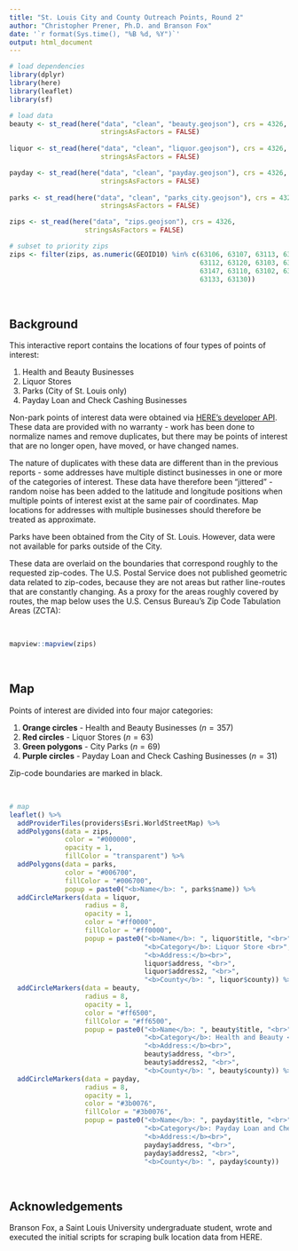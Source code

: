 ```yaml
---
title: "St. Louis City and County Outreach Points, Round 2"
author: "Christopher Prener, Ph.D. and Branson Fox"
date: '`r format(Sys.time(), "%B %d, %Y")`'
output: html_document
---
```


```r
# load dependencies
library(dplyr)
library(here)
library(leaflet)
library(sf)

# load data
beauty <- st_read(here("data", "clean", "beauty.geojson"), crs = 4326,
                       stringsAsFactors = FALSE)
                       
liquor <- st_read(here("data", "clean", "liquor.geojson"), crs = 4326,
                       stringsAsFactors = FALSE)

payday <- st_read(here("data", "clean", "payday.geojson"), crs = 4326,
                       stringsAsFactors = FALSE)
                       
parks <- st_read(here("data", "clean", "parks_city.geojson"), crs = 4326, 
                       stringsAsFactors = FALSE)

zips <- st_read(here("data", "zips.geojson"), crs = 4326,
                   stringsAsFactors = FALSE)

# subset to priority zips
zips <- filter(zips, as.numeric(GEOID10) %in% c(63106, 63107, 63113, 63115, 63136, 
                                                63112, 63120, 63103, 63108, 
                                                63147, 63110, 63102, 63101, 
                                                63133, 63130))
```

<br>

## Background
This interactive report contains the locations of four types of points of interest:

  1. Health and Beauty Businesses
  2. Liquor Stores
  3. Parks (City of St. Louis only)
  4. Payday Loan and Check Cashing Businesses
  
Non-park points of interest data were obtained via [HERE's developer API](https://www.here.com). These data are provided with no warranty - work has been done to normalize names and remove duplicates, but there may be points of interest that are no longer open, have moved, or have changed names. 

The nature of duplicates with these data are different than in the previous reports - some addresses have multiple distinct businesses in one or more of the categories of interest. These data have therefore been "jittered" - random noise has been added to the latitude and longitude positions when multiple points of interest exist at the same pair of coordinates. Map locations for addresses with multiple businesses should therefore be treated as approximate.

Parks have been obtained from the City of St. Louis. However, data were not available for parks outside of the City.

These data are overlaid on the boundaries that correspond roughly to the requested zip-codes. The U.S. Postal Service does not published geometric data related to zip-codes, because they are not areas but rather line-routes that are constantly changing. As a proxy for the areas roughly covered by routes, the map below uses the U.S. Census Bureau's Zip Code Tabulation Areas (ZCTA):

<br>

```r
mapview::mapview(zips)
```

<br>

## Map
Points of interest are divided into four major categories:

1. **Orange circles** - Health and Beauty Businesses ($n = 357$)
2. **Red circles** - Liquor Stores ($n = 63$)
4. **Green polygons** - City Parks ($n = 69$)
4. **Purple circles** - Payday Loan and Check Cashing Businesses ($n = 31$)

Zip-code boundaries are marked in black.

<br>

```r
# map 
leaflet() %>%
  addProviderTiles(providers$Esri.WorldStreetMap) %>%
  addPolygons(data = zips,
              color = "#000000",
              opacity = 1,
              fillColor = "transparent") %>%
  addPolygons(data = parks,
              color = "#006700",
              fillColor = "#006700",
              popup = paste0("<b>Name</b>: ", parks$name)) %>%
  addCircleMarkers(data = liquor, 
                   radius = 8,
                   opacity = 1,
                   color = "#ff0000",
                   fillColor = "#ff0000",
                   popup = paste0("<b>Name</b>: ", liquor$title, "<br>",
                                  "<b>Category</b>: Liquor Store <br>",
                                  "<b>Address:</b><br>",
                                  liquor$address, "<br>",
                                  liquor$address2, "<br>",
                                  "<b>County</b>: ", liquor$county)) %>%
  addCircleMarkers(data = beauty, 
                   radius = 8,
                   opacity = 1,
                   color = "#ff6500",
                   fillColor = "#ff6500",
                   popup = paste0("<b>Name</b>: ", beauty$title, "<br>",
                                  "<b>Category</b>: Health and Beauty <br>",
                                  "<b>Address:</b><br>",
                                  beauty$address, "<br>",
                                  beauty$address2, "<br>",
                                  "<b>County</b>: ", beauty$county)) %>%
  addCircleMarkers(data = payday, 
                   radius = 8,
                   opacity = 1,
                   color = "#3b0076",
                   fillColor = "#3b0076",
                   popup = paste0("<b>Name</b>: ", payday$title, "<br>",
                                  "<b>Category</b>: Payday Loan and Check Cashing <br>",
                                  "<b>Address:</b><br>",
                                  payday$address, "<br>",
                                  payday$address2, "<br>",
                                  "<b>County</b>: ", payday$county))
```

<br>

## Acknowledgements
Branson Fox, a Saint Louis University undergraduate student, wrote and executed the initial scripts for scraping bulk location data from HERE.

<br>

